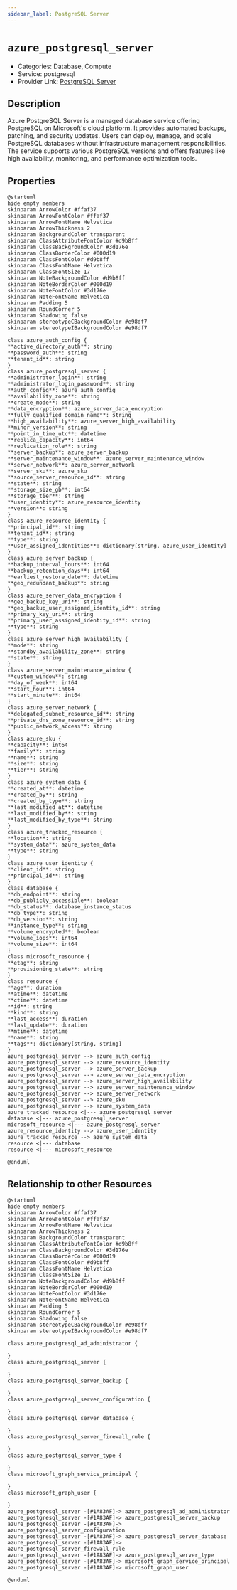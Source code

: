 ```yaml
---
sidebar_label: PostgreSQL Server
---
```


# `azure_postgresql_server`

- Categories: Database, Compute
- Service: postgresql
- Provider Link: [PostgreSQL Server](https://docs.microsoft.com/en-us/azure/postgresql/)

## Description

Azure PostgreSQL Server is a managed database service offering PostgreSQL on Microsoft's cloud platform. It provides automated backups, patching, and security updates. Users can deploy, manage, and scale PostgreSQL databases without infrastructure management responsibilities. The service supports various PostgreSQL versions and offers features like high availability, monitoring, and performance optimization tools.

## Properties

<ZoomPanPinch>

```kroki imgType="plantuml" imgAlt="Diagram of PostgreSQL Server data model"
@startuml
hide empty members
skinparam ArrowColor #ffaf37
skinparam ArrowFontColor #ffaf37
skinparam ArrowFontName Helvetica
skinparam ArrowThickness 2
skinparam BackgroundColor transparent
skinparam ClassAttributeFontColor #d9b8ff
skinparam ClassBackgroundColor #3d176e
skinparam ClassBorderColor #000d19
skinparam ClassFontColor #d9b8ff
skinparam ClassFontName Helvetica
skinparam ClassFontSize 17
skinparam NoteBackgroundColor #d9b8ff
skinparam NoteBorderColor #000d19
skinparam NoteFontColor #3d176e
skinparam NoteFontName Helvetica
skinparam Padding 5
skinparam RoundCorner 5
skinparam Shadowing false
skinparam stereotypeCBackgroundColor #e98df7
skinparam stereotypeIBackgroundColor #e98df7

class azure_auth_config {
**active_directory_auth**: string
**password_auth**: string
**tenant_id**: string
}
class azure_postgresql_server {
**administrator_login**: string
**administrator_login_password**: string
**auth_config**: azure_auth_config
**availability_zone**: string
**create_mode**: string
**data_encryption**: azure_server_data_encryption
**fully_qualified_domain_name**: string
**high_availability**: azure_server_high_availability
**minor_version**: string
**point_in_time_utc**: datetime
**replica_capacity**: int64
**replication_role**: string
**server_backup**: azure_server_backup
**server_maintenance_window**: azure_server_maintenance_window
**server_network**: azure_server_network
**server_sku**: azure_sku
**source_server_resource_id**: string
**state**: string
**storage_size_gb**: int64
**storage_tier**: string
**user_identity**: azure_resource_identity
**version**: string
}
class azure_resource_identity {
**principal_id**: string
**tenant_id**: string
**type**: string
**user_assigned_identities**: dictionary[string, azure_user_identity]
}
class azure_server_backup {
**backup_interval_hours**: int64
**backup_retention_days**: int64
**earliest_restore_date**: datetime
**geo_redundant_backup**: string
}
class azure_server_data_encryption {
**geo_backup_key_uri**: string
**geo_backup_user_assigned_identity_id**: string
**primary_key_uri**: string
**primary_user_assigned_identity_id**: string
**type**: string
}
class azure_server_high_availability {
**mode**: string
**standby_availability_zone**: string
**state**: string
}
class azure_server_maintenance_window {
**custom_window**: string
**day_of_week**: int64
**start_hour**: int64
**start_minute**: int64
}
class azure_server_network {
**delegated_subnet_resource_id**: string
**private_dns_zone_resource_id**: string
**public_network_access**: string
}
class azure_sku {
**capacity**: int64
**family**: string
**name**: string
**size**: string
**tier**: string
}
class azure_system_data {
**created_at**: datetime
**created_by**: string
**created_by_type**: string
**last_modified_at**: datetime
**last_modified_by**: string
**last_modified_by_type**: string
}
class azure_tracked_resource {
**location**: string
**system_data**: azure_system_data
**type**: string
}
class azure_user_identity {
**client_id**: string
**principal_id**: string
}
class database {
**db_endpoint**: string
**db_publicly_accessible**: boolean
**db_status**: database_instance_status
**db_type**: string
**db_version**: string
**instance_type**: string
**volume_encrypted**: boolean
**volume_iops**: int64
**volume_size**: int64
}
class microsoft_resource {
**etag**: string
**provisioning_state**: string
}
class resource {
**age**: duration
**atime**: datetime
**ctime**: datetime
**id**: string
**kind**: string
**last_access**: duration
**last_update**: duration
**mtime**: datetime
**name**: string
**tags**: dictionary[string, string]
}
azure_postgresql_server --> azure_auth_config
azure_postgresql_server --> azure_resource_identity
azure_postgresql_server --> azure_server_backup
azure_postgresql_server --> azure_server_data_encryption
azure_postgresql_server --> azure_server_high_availability
azure_postgresql_server --> azure_server_maintenance_window
azure_postgresql_server --> azure_server_network
azure_postgresql_server --> azure_sku
azure_postgresql_server --> azure_system_data
azure_tracked_resource <|--- azure_postgresql_server
database <|--- azure_postgresql_server
microsoft_resource <|--- azure_postgresql_server
azure_resource_identity --> azure_user_identity
azure_tracked_resource --> azure_system_data
resource <|--- database
resource <|--- microsoft_resource

@enduml
```

</ZoomPanPinch>

## Relationship to other Resources

<ZoomPanPinch>

```kroki imgType="plantuml" imgAlt="Diagram of PostgreSQL Server resource relationships"
@startuml
hide empty members
skinparam ArrowColor #ffaf37
skinparam ArrowFontColor #ffaf37
skinparam ArrowFontName Helvetica
skinparam ArrowThickness 2
skinparam BackgroundColor transparent
skinparam ClassAttributeFontColor #d9b8ff
skinparam ClassBackgroundColor #3d176e
skinparam ClassBorderColor #000d19
skinparam ClassFontColor #d9b8ff
skinparam ClassFontName Helvetica
skinparam ClassFontSize 17
skinparam NoteBackgroundColor #d9b8ff
skinparam NoteBorderColor #000d19
skinparam NoteFontColor #3d176e
skinparam NoteFontName Helvetica
skinparam Padding 5
skinparam RoundCorner 5
skinparam Shadowing false
skinparam stereotypeCBackgroundColor #e98df7
skinparam stereotypeIBackgroundColor #e98df7

class azure_postgresql_ad_administrator {

}
class azure_postgresql_server {

}
class azure_postgresql_server_backup {

}
class azure_postgresql_server_configuration {

}
class azure_postgresql_server_database {

}
class azure_postgresql_server_firewall_rule {

}
class azure_postgresql_server_type {

}
class microsoft_graph_service_principal {

}
class microsoft_graph_user {

}
azure_postgresql_server -[#1A83AF]-> azure_postgresql_ad_administrator
azure_postgresql_server -[#1A83AF]-> azure_postgresql_server_backup
azure_postgresql_server -[#1A83AF]-> azure_postgresql_server_configuration
azure_postgresql_server -[#1A83AF]-> azure_postgresql_server_database
azure_postgresql_server -[#1A83AF]-> azure_postgresql_server_firewall_rule
azure_postgresql_server -[#1A83AF]-> azure_postgresql_server_type
azure_postgresql_server -[#1A83AF]-> microsoft_graph_service_principal
azure_postgresql_server -[#1A83AF]-> microsoft_graph_user

@enduml
```

</ZoomPanPinch>
